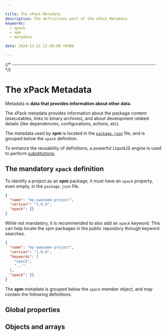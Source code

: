 ```yaml
---

title: The xPack Metadata
description: The definitions part of the xPack Metadata.
keywords:
  - xpack
  - xpm
  - metadata

date: 2024-11-21 21:36:00 +0300

---
```



{/* ------------------------------------------------------------------------ */}

# The xPack Metadata

Metadata is **data that provides information about other data**.

The xPack metadata provides information about the package content
(executables, links to binary archives), and about development related
details (like dependencies, configurations, actions, etc).

The metadata used by **xpm** is located in the
[`package.json`](/docs/guide/files/package.json/) file, and is grouped
below the `xpack` definition.

To enhance the reusability of definitions, a powerful
LiquidJS engine is used to perform
[substitutions](./liquidjs-substitutions/).

## The mandatory `xpack` definition

To identify a project as an **xpm** package, it must have an `xpack`
property, even empty, in the `package.json` file.

```json title="Minimal package.json" {4}
{
  "name": "my-awesome-project",
  "version": "1.0.0",
  "xpack": {}
}
```

While not mandatory, it is recommended to also add an `xpack` keyword.
This can help locate the xpm packages in the public repository through
keyword searches.

```json title="Recommended keyword" {5}
{
  "name": "my-awesome-project",
  "version": "1.0.0",
  "keywords": [
    "xpack",
    "..."
  ],
  "xpack": {}
}
```

The **xpm** metadata is grouped below the `xpack` member object, and may
contain the following definitions:

## Global properties

<GlobalProperties />

## Objects and arrays

<Objects />

